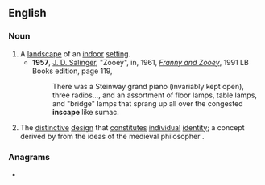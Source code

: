 ==English==
{{wikipedia|Inscape (visual art)#Architectural_interiors_as_.27inscapes.27|Inscape}}

===Noun===
{{en-noun}}

# A [[landscape]] of an [[indoor]] [[setting]].
#* '''1957''', [[w:J. D. Salinger|J. D. Salinger]], "Zooey", in, 1961, ''[[w:Franny and Zooey|Franny and Zooey]]'', 1991 LB Books edition, page 119,
#*: There was a Steinway grand piano (invariably kept open), three radios..., and an assortment of floor lamps, table lamps, and "bridge" lamps that sprang up all over the congested '''inscape''' like sumac.
# The [[distinctive]] [[design]] that [[constitute]]s [[individual]] [[identity]]; a concept derived by {{w|Gerard Manley Hopkins}} from the ideas of the medieval philosopher {{w|Duns Scotus}}.

===Anagrams===
* {{anagrams|en|a=aceinps|Canipes|Pecinas|Piscean|pancies|pinaces}}